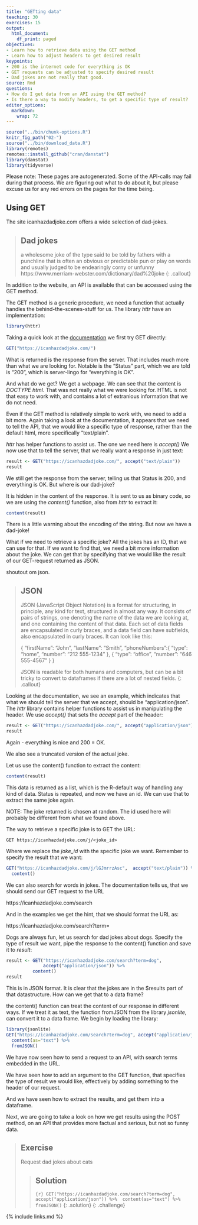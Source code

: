 ```yaml
---
title: "GETting data"
teaching: 30
exercises: 15
output: 
  html_document:
    df_print: paged
objectives:
- Learn how to retrieve data using the GET method
- Learn how to adjust headers to get desired result
keypoints: 
- 200 is the internet code for everything is OK
- GET requests can be adjusted to specify desired result
- Dad jokes are not really that good.
source: Rmd
questions:
- How do I get data from an API using the GET method?
- Is there a way to modify headers, to get a specific type of result?
editor_options: 
  markdown: 
    wrap: 72
---
```


```r
source("../bin/chunk-options.R")
knitr_fig_path("02-")
source("../bin/download_data.R")
library(remotes)
remotes::install_github("cran/danstat")
library(danstat)
library(tidyverse)
```

Please note: These pages are autogenerated. Some of the API-calls may
fail during that process. We are figuring out what to do about it, but
please excuse us for any red errors on the pages for the time being.

## Using GET

The site icanhazdadjoke.com offers a wide selection of dad-jokes.


> ## Dad jokes
> a wholesome joke of the type said to be told by fathers with a punchline that is often an obvious or predictable pun or play on words and usually judged to be endearingly corny or unfunny
> https://www.merriam-webster.com/dictionary/dad%20joke
{: .callout}


In addition to the website, an API is available that can be accessed using the  GET method.

The GET method is a generic procedure, we need a function that actually handles the behind-the-scenes-stuff for us.
The library *httr* have an implementation:
```r
library(httr)
```

Taking a quick look at the [documentation](https://icanhazdadjoke.com/api) we first try GET directly:
```r
GET("https://icanhazdadjoke.com/")
```

What is returned is the response from the server. That includes much more than
what we are looking for. Notable is the "Status" part, which we are told is 
"200", which is server-lingo for "everything is OK".

And what do we get? We get a webpage. We can see that the content is 
*DOCTYPE html*. That was not really what we were looking for. HTML is not
 that easy to work with, and contains a lot of extranious information
that we do not  need.

Even if the GET method is relatively simple to work with, we need to add a 
bit more. Again taking a look at the documentation, it appears that we 
need to tell the API, that we would like a specific type of response, rather
than the default html, more specifically "text/plain". 

*httr* has helper functions to assist us. The one we need here is *accept()*
We now use that to tell the server, that we really want a response in just
text:
```r
result <- GET("https://icanhazdadjoke.com/", accept("text/plain")) 
result
```
We still get the response from the server, telling us that Status is 200, and
everything is OK. But where is our dad-joke?

It is hidden in the content of the response. It is sent to us as binary code,
so we are using the *content()* function, also from *httr* to extract it:

```r
content(result)
```

There is a little warning about the encoding of the string. But now we have a dad-joke!

What if we need to retrieve a specific joke? All the jokes has an ID, that 
we can use for that. If we want to find that, we need a bit more information about the joke. We can get that by specifying that we would like the result of our
GET-request returned as JSON. 

shoutout om json.


> ## JSON
>JSON (JavaScript Object Notation) is a format for structuring, 
>in principle, any kind for text, structured in almost any way.
>It consists of pairs of strings, one denoting the name of the data we
>are looking at, and one containing the content of that data. Each set of 
>data fields are encapsulated in curly braces, and a data field can have 
>subfields, also encapsulated in curly braces. It can look like this:
>
>{
>"firstName": "John",
>"lastName": "Smith",
>"phoneNumbers":{
>  "type": "home",
>  "number": "212 555-1234"
>    },
>    {
>      "type": "office",
>      "number": "646 555-4567"
>    }
>}
>
> JSON is readable for both humans and computers, but can be a bit 
> tricky to convert to dataframes if there are a lot of nested fields.
{: .callout}




Looking at the documentation, we see an example, which indicates that what 
we should tell the server that we accept, should be "application/json".
The *httr* library contains helper functions to assist us in manipulating the 
header. We use *accept()* that sets the *accept* part of the header:
```r
result <- GET("https://icanhazdadjoke.com/", accept("application/json")) 
result
```

Again - everything is nice and 200 = OK.

We also see a truncated version of the actual joke.

Let us use the content() function to extract the content:

```r
content(result)
```
This data is returned as a list, which is the R-default way of 
handling any kind of data.
Status is repeated, and now we have an id. We can use that to extract the 
same joke again.

NOTE: The joke returned is chosen at random. The id used here will probably 
be different from what we found above.

The way to retrieve a specific joke is to GET the URL:

`GET https://icanhazdadjoke.com/j/<joke_id>`

Where we replace the *joke_id* with the specific joke we want. Remember to
specify the result that we want:

```r
GET("https://icanhazdadjoke.com/j/lGJmrrzAsc",  accept("text/plain")) %>% 
  content()
```

We can also search for words in jokes. The documentation tells us, that we 
should send our GET request to the URL 

https://icanhazdadjoke.com/search

And in the examples we get the hint, that we should format the URL as:

https://icanhazdadjoke.com/search?term=<TERM>

Dogs are always fun, let us search for dad jokes about dogs. Specify the
type of result we want, pipe the response to the content() function and save 
it to *result*:

```r
result <- GET("https://icanhazdadjoke.com/search?term=dog",
              accept("application/json")) %>% 
          content()
result
```

This is in JSON format. It is clear that the jokes are in the $results part of that
datastructure. How can we get that to a data frame?

the content() function can treat the content of our response in different ways.
If we treat it as text, the function fromJSON from the library *jsonlite*, can 
convert it to a data frame. We begin by loading the library:
```r
library(jsonlite)
GET("https://icanhazdadjoke.com/search?term=dog", accept("application/json")) %>% 
  content(as="text") %>% 
  fromJSON()
```

We have now seen how to send a request to an API, with search terms 
embedded in the URL.

We have seen how to add an argument to the GET function, that specifies the
type of result we would like, effectively by adding something to the header
of our request.

And we have seen how to extract the results, and get them into a dataframe.

Next, we are going to take a look on how we get results using the POST method,
on an API that provides more factual and serious, but not so funny data.


> ## Exercise
>
> Request dad jokes about cats
>
> > ## Solution
> >
> > ```{r}
> > GET("https://icanhazdadjoke.com/search?term=dog", accept("application/json")) %>% 
> > content(as="text") %>% 
> > fromJSON()
> > ```
> {: .solution}
{: .challenge}



{% include links.md %}